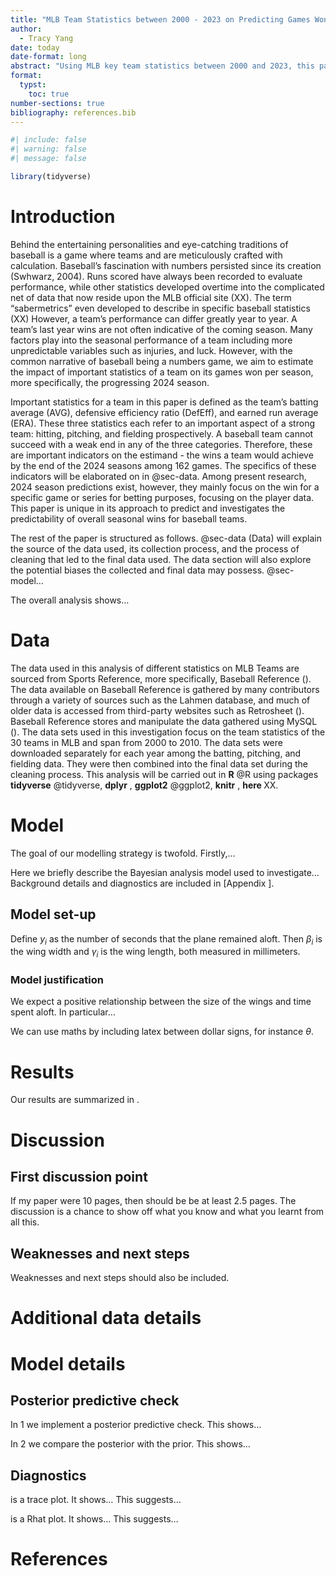 ```yaml
---
title: "MLB Team Statistics between 2000 - 2023 on Predicting Games Won per Season ^[Code and data are available at: https://github.com/YcartXin/MLB_Team_Stats]"
author: 
  - Tracy Yang
date: today
date-format: long
abstract: "Using MLB key team statistics between 2000 and 2023, this paper investigates the outcome of the 2024 season using each team's current statistics on predicting their total wins out of 162 games. We also investigate the common conception that baseball is a numbers game by evaluating the predictability of wins that a team would obtain during a seasion from looking at their batting average (AVG), defensive efficiency ratio (DefEff), and earned run average (ERA)."
format: 
  typst:
    toc: true
number-sections: true
bibliography: references.bib
---
```

```r
#| include: false
#| warning: false
#| message: false

library(tidyverse)
```

\newpage

# Introduction

Behind the entertaining personalities and eye-catching traditions of baseball is a game where teams and are meticulously crafted with calculation. Baseball's fascination with numbers persisted since its creation (Swhwarz, 2004). Runs scored have always been recorded to evaluate performance, while other statistics developed overtime into the complicated net of data that now reside upon the MLB official site (XX). The term "sabermetrics" even developed to describe in specific baseball statistics (XX) However, a team's performance can differ greatly year to year. A team's last year wins are not often indicative of the coming season. Many factors play into the seasonal performance of a team including more unpredictable variables such as injuries, and luck. However, with the common narrative of baseball being a numbers game, we aim to estimate the impact of important statistics of a team on its games won per season, more specifically, the progressing 2024 season.

Important statistics for a team in this paper is defined as the team's batting average (AVG), defensive efficiency ratio (DefEff), and earned run average (ERA). These three statistics each refer to an important aspect of a strong team: hitting, pitching, and fielding prospectively. A baseball team cannot succeed with a weak end in any of the three categories. Therefore, these are important indicators on the estimand - the wins a team would achieve by the end of the 2024 seasons among 162 games. The specifics of these indicators will be elaborated on in @sec-data. Among present research, 2024 season predictions exist, however, they mainly focus on the win for a specific game or series for betting purposes, focusing on the player data. This paper is unique in its approach to predict and investigates the predictability of overall seasonal wins for baseball teams.

The rest of the paper is structured as follows. @sec-data (Data) will explain the source of the data used, its collection process, and the process of cleaning that led to the final data used. The data section will also explore the potential biases the collected and final data may possess. @sec-model...

The overall analysis shows...



# Data {#sec-data}

The data used in this analysis of different statistics on MLB Teams are sourced from Sports Reference, more specifically, Baseball Reference (). The data available on Baseball Reference is gathered by many contributors through a variety of sources such as the Lahmen database, and much of older data is accessed from third-party websites such as Retrosheet (). Baseball Reference stores and manipulate the data gathered using MySQL (). The data sets used in this investigation focus on the team statistics of the 30 teams in MLB and span from 2000 to 2010. The data sets were downloaded separately for each year among the batting, pitching, and fielding data. They were then combined into the final data set during the cleaning process. This analysis will be carried out in **R** @R using packages **tidyverse** @tidyverse, **dplyr** , **ggplot2** @ggplot2, **knitr** , **here **  XX.




# Model {#sec-model}

The goal of our modelling strategy is twofold. Firstly,...

Here we briefly describe the Bayesian analysis model used to investigate... Background details and diagnostics are included in [Appendix ].

## Model set-up

Define $y_i$ as the number of seconds that the plane remained aloft. Then $\beta_i$ is the wing width and $\gamma_i$ is the wing length, both measured in millimeters.  

\begin{align} 
y_i|\mu_i, \sigma &\sim \mbox{Normal}(\mu_i, \sigma) \\
\mu_i &= \alpha + \beta_i + \gamma_i\\
\alpha &\sim \mbox{Normal}(0, 2.5) \\
\beta &\sim \mbox{Normal}(0, 2.5) \\
\gamma &\sim \mbox{Normal}(0, 2.5) \\
\sigma &\sim \mbox{Exponential}(1)
\end{align}



### Model justification

We expect a positive relationship between the size of the wings and time spent aloft. In particular...

We can use maths by including latex between dollar signs, for instance $\theta$.


# Results

Our results are summarized in .






# Discussion

## First discussion point {#sec-first-point}

If my paper were 10 pages, then should be be at least 2.5 pages. The discussion is a chance to show off what you know and what you learnt from all this. 


## Weaknesses and next steps

Weaknesses and next steps should also be included.

\newpage


# Additional data details

# Model details {#sec-model-details}

## Posterior predictive check

In 1 we implement a posterior predictive check. This shows...

In 2 we compare the posterior with the prior. This shows... 



## Diagnostics

is a trace plot. It shows... This suggests...

 is a Rhat plot. It shows... This suggests...



\newpage


# References


